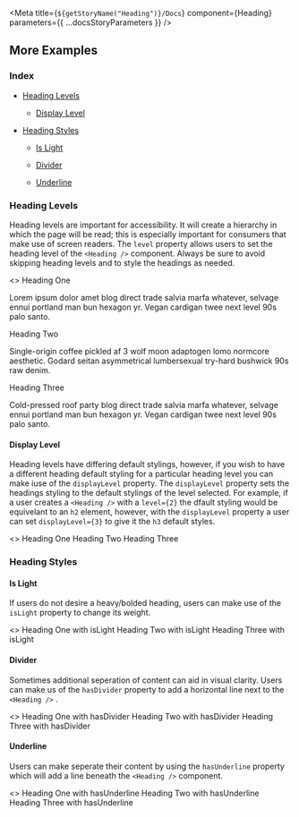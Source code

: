 
<Meta title={`${getStoryName("Heading")}/Docs`} component={Heading} parameters={{ ...docsStoryParameters }} />

<Description markdown={Readme} />

## More Examples

### Index

- <a href="#heading-levels">Heading Levels</a>

  - <a href="#display-level">Display Level</a>

- <a href="#heading-styles">Heading Styles</a>

  - <a href="#is-light">Is Light</a>

  - <a href="#divider">Divider</a>

  - <a href="#underline">Underline</a>

### Heading Levels

Heading levels are important for accessibility. It will create a hierarchy in which the page will be read; this is especially important for consumers that make use of screen readers. The `level` property allows users to set the heading level of the `<Heading />` component.
Always be sure to avoid skipping heading levels and to style the headings as needed.

<!-- prettier-ignore -->
<Canvas isExpanded>
<>
  <Heading level={1}>Heading One</Heading>
  <p>
    Lorem ipsum dolor amet blog direct trade salvia marfa whatever, selvage ennui portland man bun hexagon yr. Vegan
    cardigan twee next level 90s palo santo.
  </p>
  <Heading level={2}>Heading Two</Heading>
  <p>
    Single-origin coffee pickled af 3 wolf moon adaptogen lomo normcore aesthetic. Godard seitan asymmetrical
    lumbersexual try-hard bushwick 90s raw denim.
  </p>
  <Heading level={3}>Heading Three</Heading>
  <p>
    Cold-pressed roof party blog direct trade salvia marfa whatever, selvage ennui portland man bun hexagon yr. Vegan
    cardigan twee next level 90s palo santo.
  </p>
</>
</Canvas>

#### Display Level

Heading levels have differing default stylings, however, if you wish to have a different heading default styling for a particular heading level you can make iuse of the `displayLevel` property. The `displayLevel` property sets the headings styling to the default stylings of the level selected. For example, if a user creates a `<Heading />` with a `level={2}` the dfault styling would be equivelant to an `h2` element, however, with the `displayLevel` property a user can set `displayLevel={3}` to give it the `h3` default styles.

<!-- prettier-ignore -->
<Canvas isExpanded>
<>
  <Heading level={1} displayLevel={6}>Heading One</Heading>
  <Heading level={2} displayLevel={3}>Heading Two</Heading>
  <Heading level={3} displayLevel={1}>Heading Three</Heading>
</>
</Canvas>

### Heading Styles

#### Is Light

If users do not desire a heavy/bolded heading, users can make use of the `isLight` property to change its weight.

<!-- prettier-ignore -->
<Canvas isExpanded>
<>
  <Heading level={1} isLight>Heading One with isLight</Heading>
  <Heading level={2} isLight>Heading Two with isLight</Heading>
  <Heading level={3} isLight>Heading Three with isLight</Heading>
</>
</Canvas>

#### Divider

Sometimes additional seperation of content can aid in visual clarity. Users can make us of the `hasDivider` property to add a horizontal line next to the `<Heading />` .

<!-- prettier-ignore -->
<Canvas isExpanded>
<>
  <Heading level={1} hasDivider>Heading One with hasDivider</Heading>
  <Heading level={2} hasDivider>Heading Two with hasDivider</Heading>
  <Heading level={3} hasDivider>Heading Three with hasDivider</Heading>
</>
</Canvas>

#### Underline

Users can make seperate their content by using the `hasUnderline` property which will add a line beneath the `<Heading />` component.

<!-- prettier-ignore -->
<Canvas isExpanded>
<>
  <Heading level={1} hasUnderline>Heading One with hasUnderline</Heading>
  <Heading level={2} hasUnderline>Heading Two with hasUnderline</Heading>
  <Heading level={3} hasUnderline>Heading Three with hasUnderline</Heading>
</>
</Canvas>
